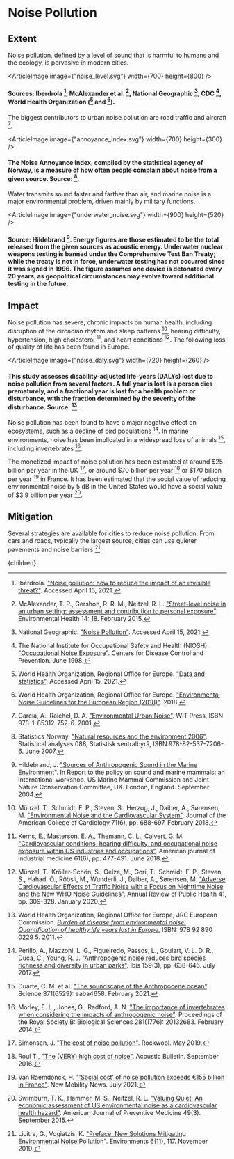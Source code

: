 


# Noise Pollution

## Extent
Noise pollution, defined by a level of sound that is harmful to humans and the ecology, is pervasive in modern cities.

<ArticleImage image={"noise_level.svg"} width={700} height={800} />
#### Sources: Iberdrola [^4], McAlexander et al. [^7], National Geographic [^12], CDC [^15], World Health Organization ([^16] and [^17]).

The biggest contributors to urban noise pollution are road traffic and aircraft [^2].

<ArticleImage image={"annoyance_index.svg"} width={700} height={300} />
#### The Noise Annoyance Index, compiled by the statistical agency of Norway, is a measure of how often people complain about noise from a given source. Source: [^14].

Water transmits sound faster and farther than air, and marine noise is a major environmental problem, driven mainly by military functions.

<ArticleImage image={"underwater_noise.svg"} width={900} height={520} />
#### Source: Hildebrand [^3]. Energy figures are those estimated to be the total released from the given sources as acoustic energy. Underwater nuclear weapons testing is banned under the Comprehensive Test Ban Treaty; while the treaty is not in force, underwater testing has not occurred since it was signed in 1996. The figure assumes one device is detonated every 20 years, as geopolitical circumstances may evolve toward additional testing in the future.

## Impact
Noise pollution has severe, chronic impacts on human health, including disruption of the circadian rhythm and sleep patterns [^10], hearing difficulty, hypertension, high cholesterol [^5], and heart conditions [^9]. The following loss of quality of life has been found in Europe.

<ArticleImage image={"noise_daly.svg"} width={720} height={260} />
#### This study assesses disability-adjusted life-years (DALYs) lost due to noise pollution from several factors. A full year is lost is a person dies prematurely, and a fractional year is lost for a health problem or disturbance, with the fraction determined by the severity of the disturbance. Source: [^18].

Noise pollution has been found to have a major negative effect on ecosystems, such as a decline of bird populations [^13]. In marine environments, noise has been implicated in a widespread loss of animals [^1], including invertebrates [^8].

The monetized impact of noise pollution has been estimated at around $25 billion per year in the UK [^19], or around $70 billion per year [^20] or $170 billion per year [^21] in France. It has been estimated that the social value of reducing environmental noise by 5 dB in the United States would have a social value of $3.9 billion per year [^22].

## Mitigation
Several strategies are available for cities to reduce noise pollution. From cars and roads, typically the largest source, cities can use quieter pavements and noise barriers [^6].

<ReduceNoiseFromRoadsSolution />

[^1]: Duarte, C. M. et al. ["The soundscape of the Anthropocene ocean"](https://science.sciencemag.org/content/371/6529/eaba4658). Science 371(6529): eaba4658. February 2021.

[^2]: Garcia, A., Raichel, D. A. ["Environmental Urban Noise"](https://www.witpress.com/books/978-1-85312-752-6). WIT Press, ISBN 978-1-85312-752-6. 2001.

[^3]: Hildebrand, J. ["Sources of Anthropogenic Sound in the Marine Environment"](https://www.mmc.gov/wp-content/uploads/hildebrand.pdf). In Report to the policy on sound and marine mammals: an international workshop. US Marine Mammal Commission and Joint Nature Conservation Committee, UK. London, England. September 2004.

[^4]: Iberdrola. ["Noise pollution: how to reduce the impact of an invisible threat?"](https://www.iberdrola.com/environment/what-is-noise-pollution-causes-effects-solutions). Accessed April 15, 2021.

[^5]: Kerns, E., Masterson, E. A., Themann, C. L., Calvert, G. M. ["Cardiovascular conditions, hearing difficulty, and occupational noise exposure within US industries and occupations"](https://www.ncbi.nlm.nih.gov/pmc/articles/PMC6897488/). American journal of industrial medicine 61(6), pp. 477-491. June 2018.

[^6]: Licitra, G., Vogiatzis, K. ["Preface: New Solutions Mitigating Environmental Noise Pollution"](https://www.mdpi.com/2076-3298/6/11/117/htm). Environments 6(11), 117. November 2019.

[^7]: McAlexander, T. P., Gershon, R. R. M., Neitzel, R. L. ["Street-level noise in an urban setting: assessment and contribution to personal exposure"](https://ehjournal.biomedcentral.com/articles/10.1186/s12940-015-0006-y). Environmental Health 14: 18. February 2015.

[^8]: Morley, E. L., Jones, G., Radford, A. N. ["The importance of invertebrates when considering the impacts of anthropogenic noise"](https://www.ncbi.nlm.nih.gov/pmc/articles/PMC3871318/). Proceedings of the Royal Society B: Biological Sciences 281(1776): 20132683. February 2014.

[^9]: Münzel, T., Kröller-Schön, S., Oelze, M., Gori, T., Schmidt, F. P., Steven, S., Hahad, O., Röösli, M., Wunderli, J., Daiber, A., Sørensen, M. ["Adverse Cardiovascular Effects of Traffic Noise with a Focus on Nighttime Noise and the New WHO Noise Guidelines"](https://www.annualreviews.org/doi/10.1146/annurev-publhealth-081519-062400). Annual Review of Public Health 41, pp. 309-328. January 2020.

[^10]: Münzel, T., Schmidt, F. P., Steven, S., Herzog, J., Daiber, A., Sørensen, M. ["Environmental Noise and the Cardiovascular System"](https://www.sciencedirect.com/science/article/pii/S0735109717419309?via%3Dihub). Journal of the American College of Cardiology 71(6), pp. 688-697. February 2018.

[^11]: National Academies of Sciences, Engineering, and Medicine, Transportation Research Board, National Cooperative Highway Research Program, Rochat, J., McKenna, S., Barrett, D., Cubick, K., Riffle, S., Samples, L., Rasmussen, R., Sohaney, R. ["Breaking Barriers: Alternative Approaches to Avoiding and Reducing Highway Traffic Noise Impacts"](https://nap.nationalacademies.org/catalog/26469/breaking-barriers-alternative-approaches-to-avoiding-and-reducing-highway-traffic-noise-impacts). 2022.

[^12]: National Geographic. ["Noise Pollution"](https://www.nationalgeographic.org/encyclopedia/noise-pollution/). Accessed April 15, 2021.

[^13]: Perillo, A., Mazzoni, L. G., Figueiredo, Passos, L., Goulart, V. L. D. R., Duca, C., Young, R. J. ["Anthropogenic noise reduces bird species richness and diversity in urban parks"](https://onlinelibrary.wiley.com/doi/abs/10.1111/ibi.12481). Ibis 159(3), pp. 638-646. July 2017.

[^14]: Statistics Norway. ["Natural resources and the environment 2006"](https://www.ssb.no/en/natur-og-miljo/artikler-og-publikasjoner/natural-resources-and-the-environment-2006). Statistical analyses 088, Statistisk sentralbyrå, ISBN 978-82-537-7206-6. June 2007.

[^15]: The National Institute for Occupational Safety and Health (NIOSH). ["Occupational Noise Exposure"](https://www.cdc.gov/niosh/docs/98-126/default.html). Centers for Disease Control and Prevention. June 1998.

[^16]: World Health Organization, Regional Office for Europe. ["Data and statistics"](https://www.euro.who.int/en/health-topics/environment-and-health/noise/data-and-statistics). Accessed April 15, 2021.

[^17]: World Health Organization, Regional Office for Europe. ["Environmental Noise Guidelines for the European Region (2018)"](https://www.euro.who.int/en/publications/abstracts/environmental-noise-guidelines-for-the-european-region-2018). 2018.

[^18]: World Health Organization, Regional Office for Europe, JRC European Commission. [*Burden of disease from environmental noise: Quantification of healthy life years lost in Europe.*](https://www.who.int/quantifying_ehimpacts/publications/e94888/en/) ISBN: 978 92 890 0229 5. 2011.

[^19]: Simonsen, J. ["The cost of noise pollution"](https://www.rockwool.com/group/advice-and-inspiration/blog/the-cost-of-noise-pollution/). Rockwool. May 2019.

[^20]: Roul T., ["The (VERY) high cost of noise"](https://www.acousticbulletin.com/the-very-high-cost-of-noise). Acoustic Bulletin. September 2016.

[^21]: Van Raemdonck, H. ["‘Social cost’ of noise pollution exceeds €155 billion in France"](https://newmobility.news/2021/07/23/social-cost-of-noise-pollution-exceeds-e155-billion-in-france/). New Mobility News. July 2021.

[^22]: Swimburn, T. K., Hammer, M. S., Neitzel, R. L. ["Valuing Quiet: An economic assessment of US environmental noise as a cardiovascular health hazard"](https://www.ncbi.nlm.nih.gov/pmc/articles/PMC4819987/). American Journal of Preventive Medicine 49(3). September 2015.

  <Article 
    focusAreaUrl={focusAreaUrl} 
    hierarchy={hierarchy} 
    site={site}
  >
    {children}
  </Article>